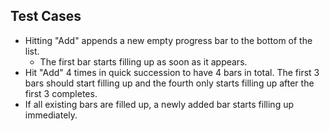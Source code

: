 ## Test Cases

- Hitting "Add" appends a new empty progress bar to the bottom of the list.
  - The first bar starts filling up as soon as it appears.
- Hit "Add" 4 times in quick succession to have 4 bars in total. The first 3 bars should start filling up and the fourth only starts filling up after the first 3 completes.
- If all existing bars are filled up, a newly added bar starts filling up immediately.
